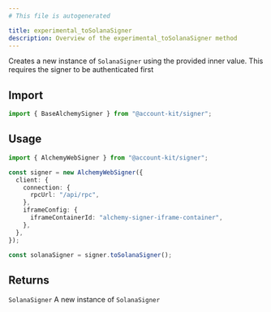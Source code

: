 ```yaml
---
# This file is autogenerated

title: experimental_toSolanaSigner
description: Overview of the experimental_toSolanaSigner method
---
```


Creates a new instance of `SolanaSigner` using the provided inner value.
This requires the signer to be authenticated first

## Import

```ts
import { BaseAlchemySigner } from "@account-kit/signer";
```

## Usage

```ts
import { AlchemyWebSigner } from "@account-kit/signer";

const signer = new AlchemyWebSigner({
  client: {
    connection: {
      rpcUrl: "/api/rpc",
    },
    iframeConfig: {
      iframeContainerId: "alchemy-signer-iframe-container",
    },
  },
});

const solanaSigner = signer.toSolanaSigner();
```

## Returns

`SolanaSigner`
A new instance of `SolanaSigner`

